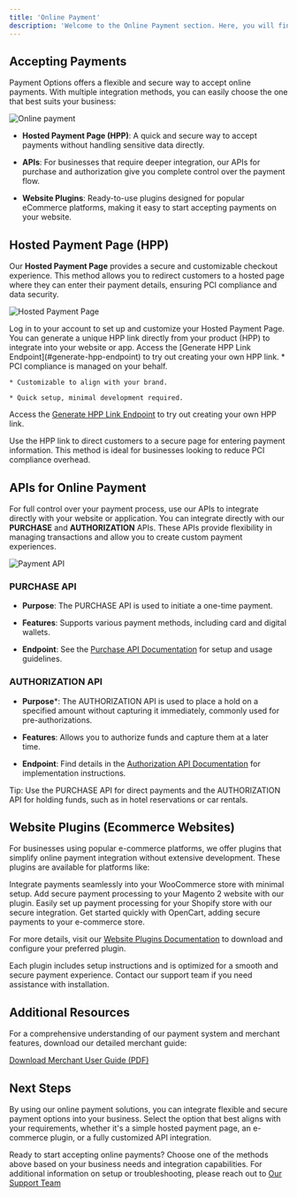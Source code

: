 ```yaml
---
title: 'Online Payment'
description: 'Welcome to the Online Payment section. Here, you will find guidance on accepting payments through various channels, from Hosted Payment Pages to APIs and website plugins. This section provides a comprehensive overview of our online payment solutions to help you get started.'
---
```


## **Accepting Payments**

Payment Options offers a flexible and secure way to accept online payments. With multiple integration methods, you can easily choose the one that best suits your business:

![Online payment](/images/flows-online.svg)

* **Hosted Payment Page (HPP)**: A quick and secure way to accept payments without handling sensitive data directly.

* **APIs**: For businesses that require deeper integration, our APIs for purchase and authorization give you complete control over the payment flow.

* **Website Plugins**: Ready-to-use plugins designed for popular eCommerce platforms, making it easy to start accepting payments on your website.

## **Hosted Payment Page (HPP)**

Our **Hosted Payment Page** provides a secure and customizable checkout experience. This method allows you to redirect customers to a hosted page where they can enter their payment details, ensuring PCI compliance and data security.

![Hosted Payment Page](/images/flows-hpp.svg)

<CardGroup>
  <Card title="Getting Started with HPP" icon="rocket">
    Log in to your account to set up and customize your Hosted Payment Page. You can generate a unique HPP link directly from your product (HPP) to integrate into your website or app.
    Access the [Generate HPP Link Endpoint](#generate-hpp-endpoint) to try out creating your own HPP link.
  </Card>

  <Card title="Benefits of HPP" icon="shield-check">
    * PCI compliance is managed on your behalf.

    * Customizable to align with your brand.

    * Quick setup, minimal development required.
  </Card>
</CardGroup>

Access the [Generate HPP Link Endpoint](/api-reference/endpoint/generatehpp) to try out creating your own HPP link.

<Note> Use the HPP link to direct customers to a secure page for entering payment information. This method is ideal for businesses looking to reduce PCI compliance overhead.</Note>

## **APIs for Online Payment**

For full control over your payment process, use our APIs to integrate directly with your website or application. You can integrate directly with our **PURCHASE** and **AUTHORIZATION** APIs. These APIs provide flexibility in managing transactions and allow you to create custom payment experiences.

![Payment API](/images/flows-online-API.svg)

### **PURCHASE API**

* **Purpose**: The PURCHASE API is used to initiate a one-time payment.

* **Features**: Supports various payment methods, including card and digital wallets.

* **Endpoint**: See the [Purchase API Documentation](#) for setup and usage guidelines.

### **AUTHORIZATION API**

* **Purpose**\*: The AUTHORIZATION API is used to place a hold on a specified amount without capturing it immediately, commonly used for pre-authorizations.

* **Features**: Allows you to authorize funds and capture them at a later time.

* **Endpoint**: Find details in the [Authorization API Documentation](#) for implementation instructions.

<Tip>Tip: Use the PURCHASE API for direct payments and the AUTHORIZATION API for holding funds, such as in hotel reservations or car rentals.</Tip>

## **Website Plugins (Ecommerce Websites)**

For businesses using popular e-commerce platforms, we offer plugins that simplify online payment integration without extensive development. These plugins are available for platforms like:

<CardGroup cols={2}>
  <Card title="WooCommerce" icon="puzzle-piece-simple">
    Integrate payments seamlessly into your WooCommerce store with minimal setup.
  </Card>

  <Card title="Magento 2" icon="puzzle-piece-simple">
    Add secure payment processing to your Magento 2 website with our plugin.
  </Card>

  <Card title="Shopify" icon="puzzle-piece-simple">
    Easily set up payment processing for your Shopify store with our secure integration.
  </Card>

  <Card title="OpenCart" icon="puzzle-piece-simple">
    Get started quickly with OpenCart, adding secure payments to your e-commerce store.
  </Card>
</CardGroup>

For more details, visit our [Website Plugins Documentation](/support/websiteplugins) to download and configure your preferred plugin.

<Note>Each plugin includes setup instructions and is optimized for a smooth and secure payment experience. Contact our support team if you need assistance with installation.</Note>

## **Additional Resources**

For a comprehensive understanding of our payment system and merchant features, download our detailed merchant guide:

[Download Merchant User Guide (PDF)](https://drive.google.com/file/d/1FmQVOM1YfX1trzHPHmdpWUM43DOaEtow/view?usp=drive_link)

## **Next Steps**

By using our online payment solutions, you can integrate flexible and secure payment options into your business. Select the option that best aligns with your requirements, whether it's a simple hosted payment page, an e-commerce plugin, or a fully customized API integration.

Ready to start accepting online payments? Choose one of the methods above based on your business needs and integration capabilities. For additional information on setup or troubleshooting, please reach out to [Our Support Team](/support/contact)